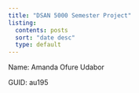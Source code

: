 ```yaml
---
title: "DSAN 5000 Semester Project"
listing:
  contents: posts
  sort: "date desc"
  type: default
---
```


Name: Amanda Ofure Udabor

GUID: au195